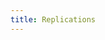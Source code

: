 ```yaml
---
title: Replications
---
```


<!--Setting up runner, running replications, why we run replications-->